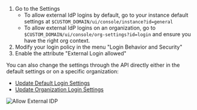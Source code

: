 1. Go to the Settings
    - To allow external IdP logins by default, go to your instance default settings at `$CUSTOM_DOMAIN/ui/console/instance?id=general`
    - To allow external IdP logins on an organization, go to `$CUSTOM_DOMAIN/ui/console/org-settings?id=login` and ensure you have the right org context.
2. Modify your login policy in the menu "Login Behavior and Security"
3. Enable the attribute "External Login allowed"

You can also change the settings through the API directly either in the default settings or on a specific organization:
- [Update Default Login Settings](/docs/apis/resources/admin/admin-service-update-login-policy)
- [Update Organization Login Settings](/docs/apis/resources/mgmt/management-service-update-custom-login-policy)

![Allow External IDP](/img/guides/zitadel_allow_external_idp.png)

